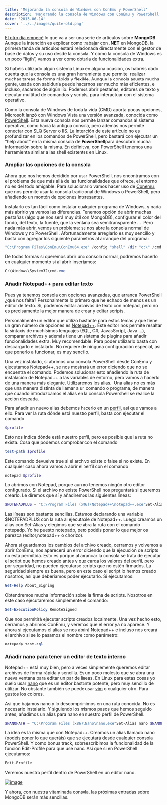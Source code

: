 ```yaml
---
title: 'Mejorando la consola de Windows con ConEmu y PowerShell'
description: 'Mejorando la consola de Windows con ConEmu y PowerShell'
date: '2013-06-14'
cover: '../../images/quite-old.png'
---
```


[El otro día
empecé](https://charlascylon.com/post/61794334554/tutorial-mongodb-introducción-a-nosql-y-las-bases.html)
lo que va a ser una serie de artículos sobre **MongoDB**. Aunque la
intención es explicar como trabajar con **.NET** en MongoDB, la primera
tanda de artículos estará relacionada directamente con el gestor de base
de datos y su uso desde la consola. Y cómo la consola de Windows es un
poco “ligth”, vamos a ver como dotarla de funcionalidades extra.

Si habéis utilizado algún sistema Linux en alguna ocasión, os habréis
dado cuenta que la consola es una gran herramienta que permite  realizar
muchas tareas de forma rápida y flexible. Aunque la consola asusta mucha
gente, usada con sabiduría puede hacernos ser mucho más eficientes, e
incluso, sacarnos de algún lío. Podemos abrir pestañas, editores de
texto y ejecutar multitud de comandos y scripts, para interactuar con el
sistema operativo.

Como la consola de Windows de toda la vida (CMD) aporta pocas opciones,
Microsoft lanzó con Windows Vista una versión avanzada, conocida como
[PowerShell](http://es.wikipedia.org/wiki/Windows_PowerShell). Esta
nueva consola nos permite lanzar comandos al sistema operativo, como
hacía la antigua consola, pero además nos permite conectar con SLQ
Server o IIS. La intención de este artículo no es profundizar en los
comandos de PowerShell, pero bastará con ejecutar un “help about” en la
misma consola de **PowerShell**para descubrir mucha información sobre la
misma. En definitiva, con PowerShell tenemos una herramienta similar a
las shell existentes en Linux.

### Ampliar las opciones de la consola

Ahora que nos hemos decidido por usar PowerShell, nos encontramos con el
problema de que más allá de las funcionalidades que ofrece, el entorno
no es del todo amigable. Para solucionarlo vamos hacer uso de
[Conemu](https://code.google.com/p/conemu-maximus5/), que nos permite
usar la consola tradicional de Windows o PowerShell, pero añadiendo un
montón de opciones interesantes.

Instalarlo es tan fácil como instalar cualquier programa de Windows, y
nada más abrirlo ya vemos las diferencias. Tenemos opción de abrir
muchas pestañas (algo que nos será muy útil con MongoDB), configurar el
color del fondo, del texto, la fuente, que la ventana sea
semitransparente …  Pero nada más abrir, vemos un problema: se nos abre
la consola normal de Windows y no PowerShell. Afortunadamente arreglarlo
es muy sencillo y basta con agregar los siguiente parámetros al arranque
del programa: 


```powershell
"C:\Program Files\ConEmu\ConEmu64.exe" /config "shell" /dir "c:\" /cmd powershell -new_console:n
```

De todas formas si queremos abrir una consola normal, podremos hacerlo
en cualquier momento si al abrir insertamos:


```powershell
C:\Windows\System32\cmd.exe
```

### Añadir Notepad++ para editar texto

Pues ya tenemos consola con opciones avanzadas, que arranca PowerShell
¿qué nos falta? Personalmente lo primero que he echado de menos es un
editor de texto. Sí, podemos editar archivos de texto con notepad, pero
no es precisamente la mejor manera de crear y editar scripts. 

Personalmente un editor que utilizo bastante para estos temas y que
tiene un gran número de opciones es
[Notepad++](http://notepad-plus-plus.org/). Este editor nos permite
resaltar la sintaxis de muchísimos lenguajes (SQL, C\#, JavasScript,
Java …), comparar archivos y además tiene un sistema de plugins para
añadir funcionalidades extra. Muy recomendable. Para poder utilizarlo
basta con descargarlo e instalarlo. No requiere de ninguna configuración
especial, así que ponerlo a funcionar, es muy sencillo.

Una vez instalado, si abrimos una consola PowerShell desde ConEmu y
ejecutamos Notepad++, se nos mostrará un error diciendo que no se
encuentra el comando. Podemos solucionar esto añadiendo la ruta de
instalación de Notepad++ a las variables de entorno, pero vamos a
hacerlo de una manera más elegante. Utilizaremos
los [alias](http://technet.microsoft.com/en-us/library/ee692685.aspx).
 Una alias no es más que una manera distinta de llamar a un comando o
programa, de manera que cuando introduzcamos el alias en la consola
Powershell se realice la acción deseada.

Para añadir un nuevo alias debemos hacerlo en
un [perfil](http://technet.microsoft.com/en-us/library/ee692764.aspx),
así que vamos a ello. Para ver la ruta dónde está nuestro perfil, basta
con ejecutar el comando


```powershell
$profile
```

Esto nos indica dónde está nuestro perfil, pero es posible que la ruta
no exista. Cosa que podemos comprobar con el comando


```powershell
test-path $profile
```

Este comando devuelve true si el archivo existe o false si no existe. En
cualquier caso ahora vamos a abrir el perfil con el comando


```powershell
notepad $profile
```

Lo abrimos con Notepad, porque aun no tenemos ningún otro editor
configurado. Si el archivo no existe PowerShell nos preguntará si
queremos crearlo. Le diremos que sí y añadiremos las siguientes líneas:


```powershell
$NOTEPADPLUS = "C:\Program Files (x86)\Notepad++\notepad++.exe"Set-Alias notepadp $NOTEPADPLUS
```


Las líneas son bastante sencillas. Estamos declarando una variable
$NOTEPADPLUS con la ruta al ejecutable de Notepad++. Luego creamos un
alias con Set-Alias y elegimos que se abra la ruta con el comando
notepadp. Yo he puesto notepadp, pero podéis poner lo que mejor os
parezca (editor,notepad++ o chorizo).

Ahora si guardamos los cambios del archivo creado, cerramos y volvemos a
abrir ConEmu, nos aparecerá un error diciendo que la ejecución de
scripts no está permitida. Esto es porque al arrancar la consola se
trata de ejecutar el script que hemos creado antes y que carga los
valores del perfil, pero por seguridad, no pueden ejecutarse scripts que
no estén firmados. La seguridad siempre es buena, pero en este caso el
script lo hemos creado nosotros, así que deberíamos poder ejecutarlo. Si
ejecutamos: 


```powershell
Get-Help About_Signing
```

Obtendremos mucha información sobre la firma de scripts. Nosotros en
este caso ejecutaremos simplemente el comando:


```powershell
Set-ExecutionPolicy RemoteSigned
```

Que nos permitirá ejecutar scripts creados localmente. Una vez hecho
esto, cerramos y abrimos ConEmu, y veremos que el error ya no aparece. Y
ahora si ejecutamos el alias se nos abrirá Notepad++ e incluso nos
creará el archivo si se lo pasamos el nombre como parámetro:

```powershell
notepadp test.sql
```

### Añadir nano para tener un editor de texto interno

Notepad++ está muy bien, pero a veces simplemente queremos editar
archivos de forma rápida y sencilla. Es un poco molesto que se abra una
nueva ventana para editar un par de líneas. En Linux para estas cosas yo
suelo usar [nano](http://www.nano-editor.org/) que es un editor bastante
potente, pero muy sencillo de utilizar. No obstante también se puede
usar [vim](http://www.vim.org/) o cualquier otro. Para gustos los
colores.

Así que bajamos nano y lo descomprimimos en una ruta conocida. No es
necesario instalarlo. Y siguiendo los mismos pasos que hemos seguido
antes, añadimos un alias para nano en nuestro perfil de PowerShell.

```powershell
$NANOPATH = "C:\Program Files (x86)\Nano\nano.exe"Set-Alias nano $NANOPATHFunction Edit-Profile{    nano $profile}
```

La idea es la misma que con Notepad++. Creamos un alias llamado nano
(podéis poner lo que queráis) que se ejecutará desde cualquier consola
PowerShell. Y como bonus track, sobreescribimos la funcionalidad de la
función Edit-Profile para que use nano. Así que si en PowerShell
ejecutamos:

```powershell
Edit-Profile
```

Veremos nuestro perfil dentro de PowerShell en un editor nano.

[![image](http://3.bp.blogspot.com/-kZrY9aGLNP4/Ubru5YefjRI/AAAAAAAAAy4/92X3kiM0plU/s1600/console.png)](http://3.bp.blogspot.com/-kZrY9aGLNP4/Ubru5YefjRI/AAAAAAAAAy4/92X3kiM0plU/s1600/console.png)

Y ahora, con nuestra vitaminada consola, las próximas entradas sobre
MongoDB serán más sencillas.